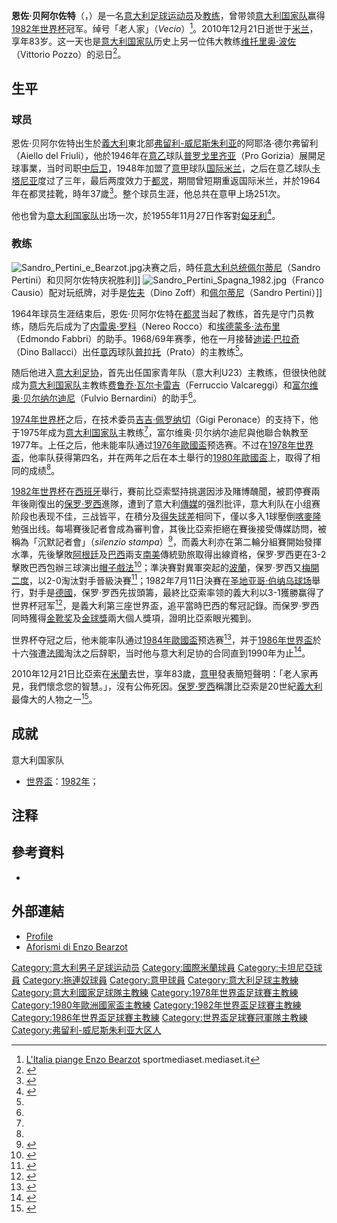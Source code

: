 {{noteTA|G1=laliga|G2=足球|G3=意甲
|T=zh-hans:恩佐·贝阿尔佐特;zh-hk:恩佐·比亞索;zh-tw:恩佐·貝阿佐特;
|1=zh-hans:贝阿尔佐特;zh-hk:比亞索;zh-tw:貝阿佐特;
|2=zh-hans:恩佐;zh-hk:恩佐;zh-tw:恩佐;
|3=zh-hans:保罗·罗西;zh-hk:保羅·羅斯;zh-tw:保羅·羅西;
|4=zh-hans:佐夫;zh-hk:索夫;zh-tw:佐夫;
|5=zh-hans:都灵;zh-hk:拖連奴;zh-tw:杜里諾;
}}
{{Infobox Football biography
 | playername           = 恩佐·贝阿尔佐特<br />''Enzo Bearzot''
 | image                = Enzo_Bearzot.JPG
 | image_size       = 250
 | height               = 
 | dateofbirth          = {{birth date|1927|9|26}}
 | cityofbirth          = [[Aiello_del_Friuli|阿耶洛·德尔弗留利]]
 | countryofbirth       = [[意大利|意大利]]
 | dateofdeath          = {{death date and age|2010|12|21|1927|9|26}}
 | cityofdeath          = [[米兰|米兰]]
 | countryofdeath       = [[意大利|意大利]]
 | position             = [[后卫_(足球)|后卫]]
 | years1   = 1946–1948  | caps1   = 39 | goals1   = 2 | clubs1   = [[Pro_Gorizia|普罗戈里齐亚]]
 | years2   = 1948–1951  | caps2   = 19 | goals2   = 0 | clubs2   = [[国际米兰足球俱乐部|国际米兰]]
 | years3   = 1951–1954  | caps3   = 95 | goals3   = 5 | clubs3   = [[卡塔尼亚足球俱乐部|卡塔尼亚]]
 | years4   = 1954–1956  | caps4   = 65 | goals4   = 1 | clubs4   = [[都灵足球俱乐部|都灵]]
 | years5   = 1956–1957  | caps5   = 27 | goals5   = 0 | clubs5   = [[国际米兰足球俱乐部|国际米兰]]
 | years6   = 1957–1964  | caps6   = 164 | goals6   = 7 | clubs6   = [[都灵足球俱乐部|都灵]]
 | nationalyears1   = 1955  | nationalcaps1   = 1  | nationalgoals1   = 0  | nationalteam1   = [[意大利国家足球队|意大利]]
 | manageryears1   = 1968–1969  | managerclubs1   = [[A.C._Prato|普拉托]]
 | manageryears2   = 1969–1975  | managerclubs2   = 意大利U23
 | manageryears3   = 1975–1986  | managerclubs3   = [[意大利国家足球队|意大利]]
}}
'''恩佐·贝阿尔佐特'''（{{lang-it|'''Enzo Bearzot'''}}，{{bd|1927年|9月26日|2010年|12月21日|catIdx=Bearzot, Enzo}}）是一名[[意大利|意大利]][[足球|足球]][[运动员|运动员]]及[[教练|教练]]，曾带领[[意大利国家足球队|意大利国家队]]赢得[[1982年世界杯足球赛|1982年世界杯]]冠军。绰号「老人家」（''Vecio''）<ref>[http://www.sportmediaset.mediaset.it/calcio/articoli/articolo49691.shtml L'Italia piange Enzo Bearzot] {{Wayback|url=http://www.sportmediaset.mediaset.it/calcio/articoli/articolo49691.shtml |date=20190327101304 }} sportmediaset.mediaset.it</ref>。2010年12月21日逝世于[[米兰|米兰]]，享年83岁。这一天也是[[意大利国家足球队|意大利国家队]]历史上另一位伟大教练[[维托里奥·波佐|维托里奥·波佐]]（Vittorio Pozzo）的忌日<ref>{{cite news |language=it |url=http://www.gazzetta.it/Calcio/Nazionale/21-12-2010/-morto-enzo-bearzot-712219771788.shtml |title=È morto Enzo Bearzot, Addio al c.t. di Spagna '82 |publisher=''gazzetta.it'' |accessdate=2010-12-21 |archive-date=2010-12-22 |archive-url=https://web.archive.org/web/20101222015853/http://www.gazzetta.it/Calcio/Nazionale/21-12-2010/-morto-enzo-bearzot-712219771788.shtml |dead-url=no }}</ref>。

== 生平 ==

=== 球员 ===

恩佐·贝阿尔佐特出生於[[義大利|義大利]]東北部[[弗留利-威尼斯朱利亚|弗留利-威尼斯朱利亚]]的阿耶洛·德尔弗留利（Aiello del Friuli），他於1946年在[[意乙|意乙]]球队[[A.S._Pro_Gorizia|普罗戈里齐亚]]（Pro Gorizia）展開足球事業，当时司职[[中后卫|中后卫]]，1948年加盟了[[意甲|意甲]]球队[[国际米兰足球俱乐部|国际米兰]]，之后在意乙球队[[卡塔尼亚足球俱乐部|卡塔尼亚]]度过了三年，最后两度效力于[[都灵足球俱乐部|都灵]]，期間曾短期重返国际米兰，并於1964年在都灵挂靴，時年37歲<ref name=Stampa80anni>{{cite news |language=it |url=http://www.lastampa.it/sport/cmsSezioni/calcio/200709articoli/11020girata.asp |title=Enzo Bearzot compie 80 anni |publisher=''La Stampa'' |accessdate=2010-02-05 }}{{dead link|date=2017年12月 |bot=InternetArchiveBot |fix-attempted=yes }}</ref>。整个球员生涯，他总共在意甲上场251次。

他也曾为[[意大利国家足球队|意大利国家队]]出场一次，於1955年11月27日作客對[[匈牙利國家足球隊|匈牙利]]<ref>{{cite web |language=it |url=http://www.figc.it/nazionali/TabellinoGara?squadra=1&codiceGara=303 |title=UNGHERIA - ITALIA |publisher=[[意大利足球總會|''FIGC'']] |accessdate=2010-11-30 |archive-url=https://web.archive.org/web/20120902062821/http://www.figc.it/nazionali/TabellinoGara?squadra=1&codiceGara=303 |archive-date=2012-09-02 |dead-url=yes }}</ref>。

=== 教练 ===
[[File:Sandro_Pertini_e_Bearzot.jpg|thumb]]决赛之后，時任[[意大利总统列表|意大利总统]][[桑德罗·佩尔蒂尼|佩尔蒂尼]]（Sandro Pertini）和贝阿尔佐特庆祝胜利]]
[[File:Sandro_Pertini_Spagna_1982.jpg|thumb]]（Franco Causio）配对玩纸牌，对手是[[迪诺·佐夫|佐夫]]（Dino Zoff）和[[桑德罗·佩尔蒂尼|佩尔蒂尼]]（Sandro Pertini）]]

1964年球员生涯结束后，恩佐·贝阿尔佐特在[[都灵足球俱乐部|都灵]]当起了教练，首先是守门员教练，随后先后成为了[[内雷奥·罗科|内雷奥·罗科]]（Nereo Rocco）和[[埃德蒙多·法布里|埃德蒙多·法布里]]（Edmondo Fabbri）的助手。1968/69年赛季，他在一月接替[[迪诺·巴拉奇|迪诺·巴拉奇]]（Dino Ballacci）出任[[意丙|意丙]]球队[[A.C._Prato|普拉托]]（Prato）的主教练<ref name=Stampa80anni/>。

随后他进入[[意大利足球總會|意大利足协]]，首先出任国家青年队（意大利U23）主教练，但很快他就成为[[意大利国家足球队|意大利国家队]]主教练[[费鲁乔·瓦尔卡雷吉|费鲁乔·瓦尔卡雷吉]]（Ferruccio Valcareggi）和[[富尔维奥·贝尔纳尔迪尼|富尔维奥·贝尔纳尔迪尼]]（Fulvio Bernardini）的助手<ref name=Stampa80anni/>。

[[1974年世界杯足球赛|1974年世界杯]]之后，在技术委员[[吉吉·佩罗纳切|吉吉·佩罗纳切]]（Gigi Peronace）的支持下，他于1975年成为[[意大利国家足球队|意大利国家队]]主教练<ref name=Stampa80anni/>，富尔维奥·贝尔纳尔迪尼與他聯合執教至1977年。上任之后，他未能率队通过[[1976年欧洲足球锦标赛|1976年歐國盃]]预选赛。不过在[[1978年世界杯足球赛|1978年世界盃]]，他率队获得第四名，并在两年之后在本土舉行的[[1980年欧洲足球锦标赛|1980年歐國盃]]上，取得了相同的成绩<ref name=Stampa80anni/>。

[[1982年世界杯足球赛|1982年世界杯]]在[[西班牙|西班牙]]舉行，賽前比亞索堅持挑選因涉及賭博醜聞，被罰停賽兩年後剛復出的[[保罗·罗西|保罗·罗西]]進隊，遭到了意大利[[傳媒|傳媒]]的强烈批评，意大利队在小组赛阶段也表现不佳，三战皆平，在積分及[[得失球差|得失球差]]相同下，僅以多入1球壓倒[[喀麥隆國家足球隊|喀麥隆]]勉强出线。每場賽後記者會成為審判會，其後比亞索拒絕在賽後接受傳媒訪問，被稱為「沉默記者會」（''silenzio stampa''）<ref>{{cite web|language=it|author=Massimo De Marzi|url=http://cerca.unita.it/data/PDF0075/PDF0075/text1/fork/ref/030115ev.HTM|title=Calcio in silenzio stampa, chi ci rimette? Protagonisti “muti”: i primi furono gli azzurri di Bearzot, ora è di moda tra i grandi club|publisher=[[L'Unità|L'Unità]]|page=19|date=January 11, 2003}}{{dead link|date=2017年12月 |bot=InternetArchiveBot |fix-attempted=yes }}</ref>，而義大利亦在第二輪分組賽開始發揮水準，先後擊敗[[阿根廷國家足球隊|阿根廷]]及[[巴西國家足球隊|巴西]]兩支[[南美洲|南美]]傳統勁旅取得出線資格，保罗·罗西更在3-2擊敗巴西包辦三球演出[[帽子戲法|帽子戲法]]<ref>{{cite web|language=en |url=http://www.fifa.com/worldcup/archive/edition=59/results/matches/match=788/report.html |title=Italy - Brazil 3:2 (2:1) |publisher=[[FIFA|''fifa.com'']] |accessdate=2010-12-22 |deadurl=yes |archiveurl=https://web.archive.org/web/20071012182605/http://fifa.com/worldcup/archive/edition%3D59/results/matches/match%3D788/report.html |archivedate=2007-10-12 }}</ref>；準決賽對異軍突起的[[波蘭國家足球隊|波蘭]]，保罗·罗西又[[梅開二度|梅開二度]]，以2-0淘汰對手晉級決賽<ref>{{cite web |language=en |url=http://www.fifa.com/worldcup/archive/edition=59/results/matches/match=996/report.html |title=Poland - Italy 0:2 (0:1) |publisher=[[FIFA|''fifa.com'']] |accessdate=2010-12-22 |archive-date=2013-12-16 |archive-url=https://web.archive.org/web/20131216210253/http://www.fifa.com/worldcup/archive/edition=59/results/matches/match=996/report.html |dead-url=no }}</ref>；1982年7月11日決賽在[[圣地亚哥·伯纳乌球场|圣地亚哥·伯纳乌球场]]舉行，對手是[[德國國家足球隊|德國]]，保罗·罗西先拔頭籌，最終比亞索率领的義大利以3-1獲勝赢得了世界杯冠军<ref>{{cite web|language=en |url=http://www.fifa.com/worldcup/archive/edition=59/results/matches/match=923/report.html |title=Italy - Germany FR 3:1 (0:0) |publisher=[[FIFA|''fifa.com'']] |accessdate=2010-12-22 |deadurl=yes |archiveurl=https://web.archive.org/web/20090130055822/http://www.fifa.com/worldcup/archive/edition%3D59/results/matches/match%3D923/report.html |archivedate=2009-01-30 }}</ref>，是義大利第三座世界盃，追平當時巴西的奪冠記錄。而保罗·罗西同時獲得[[世界杯金靴奖|金靴奖]]及[[世界盃金球獎|金球獎]]兩大個人獎項，證明比亞索眼光獨到。

世界杯夺冠之后，他未能率队通过[[1984年欧洲足球锦标赛|1984年歐國盃]]预选赛<ref>{{cite news |language=it |url=http://www.ilsole24ore.com/art/SoleOnLine4/Sport/europei-nella-storia/europei-nella-storia-1984.shtml?uuid=e38828e0-265d-11dd-ad92-00000e25108c |title=1984: trionfa la Francia di Platini |publisher=''Il Sole 24 ORE'' |accessdate=2010-02-05 |archive-date=2018-01-07 |archive-url=https://web.archive.org/web/20180107232919/http://www.ilsole24ore.com/art/SoleOnLine4/Sport/europei-nella-storia/europei-nella-storia-1984.shtml?uuid=e38828e0-265d-11dd-ad92-00000e25108c |dead-url=no }}</ref>，并于[[1986年世界杯足球赛|1986年世界盃]]於十六強遭[[法國國家足球隊|法國]]淘汰之后辞职，当时他与意大利足协的合同直到1990年为止<ref>{{cite news |language=it |url=http://ricerca.repubblica.it/repubblica/archivio/repubblica/1986/06/22/il-mondiale-delle-panchine-abbandonate.html |title=Il Mondiale delle panchine abbandonate |publisher=''La Repubblica'' |accessdate=2010-02-05 |archive-date=2019-10-19 |archive-url=https://web.archive.org/web/20191019113210/https://ricerca.repubblica.it/repubblica/archivio/repubblica/1986/06/22/il-mondiale-delle-panchine-abbandonate.html |dead-url=no }}</ref>。

2010年12月21日比亞索在[[米蘭|米蘭]]去世，享年83歲，[[意甲|意甲]]發表簡短聲明：「老人家再見，我們懷念您的智慧。」，沒有公佈死因。[[保罗·罗西|保罗·罗西]]稱讚比亞索是20世紀[[義大利|義大利]]最偉大的人物之一<ref>{{cite news |language=en |url=http://news.bbc.co.uk/sport2/hi/football/9309196.stm |title=Italian coaching legend Enzo Bearzot dies at 83 |publisher=''[[BBC_Sport|BBC Sport]]'' |date=2010-12-21 |accessdate=2010-12-21 |archive-date=2021-04-22 |archive-url=https://web.archive.org/web/20210422022755/http://news.bbc.co.uk/sport2/hi/football/9309196.stm |dead-url=no }}</ref>。

== 成就 ==
;意大利国家队
* [[世界盃足球賽|世界盃]]：[[1982年世界盃足球賽|1982年]]；

== 注释 ==
{{reflist}}

== 參考資料 ==
*{{cite book
  | last = Garanzini
  | first = Gigi
  | title = 《''Il romanzo del vecio''》
  | publisher = Baldini Castoldi Dalai editore
  | year = 1997
  | isbn = 9788880892915 }}

== 外部連結 ==
*[https://web.archive.org/web/20080519055606/http://www.enciclopediadelcalcio.com/Bearzot.html Profile]
*[http://aforismi.meglio.it/aforismi-di.htm?n=Enzo+Bearzot Aforismi di Enzo Bearzot] {{Wayback|url=http://aforismi.meglio.it/aforismi-di.htm?n=Enzo+Bearzot |date=20201028053707 }}

{{S-start}}
{{Succession box
 | before = {{flagicon|ARG}} [[塞萨尔·路易斯·梅诺蒂|-{zh-hans:梅诺蒂; zh-hk:文諾迪;}-]]
 |  after = {{flagicon|ARG}} [[卡洛斯·比拉尔多|-{zh-hans:比拉尔多; zh-hk:比拉多;}-]]
 |  title =[[世界盃足球賽|世界盃]]冠軍隊教練
 |  years = 1982年
}}
{{S-end}}

{{1978年国际足联世界杯意大利队阵容}}
{{1980年欧洲足球锦标赛意大利队阵容}}
{{1982年国际足联世界杯意大利队阵容}}
{{1986年国际足联世界杯意大利队阵容}}
{{Authority control}}
{{DEFAULTSORT:Bearzot, Enzo}}
[[Category:意大利男子足球运动员|Category:意大利男子足球运动员]]
[[Category:國際米蘭球員|Category:國際米蘭球員]]
[[Category:卡坦尼亞球員|Category:卡坦尼亞球員]]
[[Category:拖連奴球員|Category:拖連奴球員]]
[[Category:意甲球員|Category:意甲球員]]
[[Category:意大利足球主教練|Category:意大利足球主教練]]
[[Category:意大利國家足球隊主教練|Category:意大利國家足球隊主教練]]
[[Category:1978年世界盃足球賽主教練|Category:1978年世界盃足球賽主教練]]
[[Category:1980年歐洲國家盃主教練|Category:1980年歐洲國家盃主教練]]
[[Category:1982年世界盃足球賽主教練|Category:1982年世界盃足球賽主教練]]
[[Category:1986年世界盃足球賽主教練|Category:1986年世界盃足球賽主教練]]
[[Category:世界盃足球賽冠軍隊主教練|Category:世界盃足球賽冠軍隊主教練]]
[[Category:弗留利-威尼斯朱利亚大区人|Category:弗留利-威尼斯朱利亚大区人]]